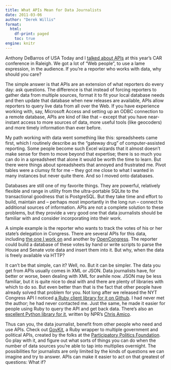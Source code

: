 ```yaml
---
title: What APIs Mean for Data Journalists
date: 2011-03-06
author: "Derek Willis"
format:
  html:
    df-print: paged
    toc: true
engine: knitr
---
```


Anthony DeBarros of USA Today and I [talked about APIs](http://cwu.me/fXBFLr) at this year's CAR conference in Raleigh. We got a lot of "Web people", to use a lame expression, in the audience. If you're a reporter who works with data, why should you care?

The simple answer is that APIs are an extension of what reporters do every day: ask questions. The difference is that instead of forcing reporters to gather data from multiple sources, format it to fit your local database needs and then update that database when new releases are available, APIs allow reporters to query live data from all over the Web. If you have experience working with, say, Microsoft Access and setting up an ODBC connection to a remote database, APIs are kind of like that – except that you have near-instant access to more sources of data, more useful tools (like geocoders) and more timely information than ever before.

My path working with data went something like this: spreadsheets came first, which I routinely describe as the "gateway drug" of computer-assisted reporting. Some people become such Excel wizards that it almost doesn't make sense for them to move beyond that expertise; there is so much you can do in a spreadsheet that alone it would be worth the time to learn. But there were things about spreadsheets that annoyed and frustrated me. Pivot tables were a clumsy fit for me – they got me close to what I wanted in many instances but never quite there. And so I moved onto databases.

Databases are still one of my favorite things. They are powerful, relatively flexible and range in utility from the ultra-portable SQLite to the transactional goodness that is PostgreSQL. But they take time and effort to build, maintain and – perhaps most importantly in the long run – connect to additional sources of information. APIs are not a complete solution to these problems, but they provide a very good one that data journalists should be familiar with and consider incorporating into their work.

A simple example is the reporter who wants to track the votes of his or her state's delegation in Congress. There are several APIs for this data, including [the one I work on](http://developer.nytimes.com/docs/read/congress_api) and another by [OpenCongress](http://www.opencongress.org/api). The reporter could build a database of these votes by hand or write scripts to parse the House and Senate vote data and insert them into it. But why, when the data is freely available via HTTP?

It can't be that simple, can it? Well, no. But it can be simpler. The data you get from APIs usually comes in XML or JSON. Data journalists have, for better or worse, been dealing with XML for awhile now. JSON may be less familiar, but it is quite nice to deal with and there are plenty of libraries with which to do so. But even better than that is the fact that other people have already solved that problem for you. Not long after we released the NYT Congress API I noticed [a Ruby client library for it on Github](https://github.com/hoverbird/ny-times-congress). I had never met the author; he had never contacted me. Just the same, he made it easier for people using Ruby to query the API and get back data. There's also an [excellent Python library for it](https://github.com/eyeseast/python-nytcongress), written by NPR's [Chris Amico](http://www.chrisamico.com/about/).

Thus can you, the data journalist, benefit from other people who need and use APIs. Check out [GovKit](https://github.com/opengovernment/govkit), a Ruby wrapper to multiple government and political APIs, created by the folks at the [Participatory Politics Foundation](http://www.participatorypolitics.org/). Go play with it, and figure out what sorts of things you can do when the number of data sources you're able to tap into multiplies overnight. The possibilities for journalists are only limited by the kinds of questions we can imagine and try to answer. APIs can make it easier to act on that greatest of questions: What if?